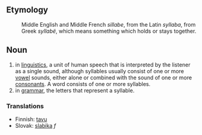 ==Etymology==
:Middle English and Middle French ''sillabe'', from the Latin ''syllaba'', from Greek ''syllabë'', which means something which holds or stays together.

==Noun==
#in [[linguistics]], a unit of human speech that is interpreted by the listener as a single sound, although syllables usually consist of one or more [[vowel]] sounds, either alone or combined with the sound of one or more [[consonant]]s. A word consists of one or more syllables.
#in [[grammar]], the letters that represent a syllable.

===Translations===

*Finnish: [[tavu]]
*Slovak: [[slabika]] ''f''